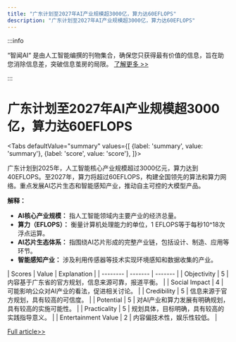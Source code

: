 ```yaml
---
title: "广东计划至2027年AI产业规模超3000亿，算力达60EFLOPS"
description: "广东计划至2027年AI产业规模超3000亿，算力达60EFLOPS"
---
```



:::info

“智闻AI“ 是由人工智能编撰的刊物集合，确保您只获得最有价值的信息，旨在助您消除信息差，突破信息茧房的局限。  [了解更多 >>](/)

:::

# 广东计划至2027年AI产业规模超3000亿，算力达60EFLOPS


<Tabs
	defaultValue="summary"
	values={[
	{label: 'summary', value: 'summary'},
	{label: 'score', value: 'score'},
]}>
<TabItem value="summary">


广东计划到2025年，人工智能核心产业规模超过3000亿元，算力达到40EFLOPS。至2027年，算力将超过60EFLOPS，构建全国领先的算法和算力网络。重点发展AI芯片生态和智能感知产业，推动自主可控的大模型产品。

**解释：**
- **AI核心产业规模：** 指人工智能领域内主要产业的经济总量。
- **算力（EFLOPS）：** 衡量计算机处理能力的单位，1 EFLOPS等于每秒10^18次浮点运算。
- **AI芯片生态体系：** 指围绕AI芯片形成的完整产业链，包括设计、制造、应用等环节。
- **智能感知产业：** 涉及利用传感器等技术实现环境感知和数据收集的产业。
</TabItem>
<TabItem value="score">
	| Scores     | Value   | Explanation |
	| -------- | ------- | ------- |
	| Objectivity  | 5    | 内容基于广东省的官方规划，信息来源可靠，报道平衡。    |
	| Social Impact | 4     | 可能影响公众对AI产业的看法，促进相关讨论。    |
	| Credibility    | 5    | 信息来源于官方规划，具有较高的可信度。    |
	| Potential    | 5    | 对AI产业和算力发展有明确规划，具有较高的实施可能性。    |
	| Practicality    | 5    | 规划具体，目标明确，具有较高的实践指导意义。    |
	| Entertainment Value    | 2    | 内容偏技术性，娱乐性较低。    |
</TabItem>
</Tabs>

[Full article>>](https://readhub.cn/topic/8aF9mcacJ7A)
